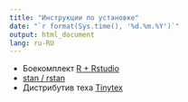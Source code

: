 ```yaml
---
title: "Инструкции по установке"
date: "`r format(Sys.time(), '%d.%m.%Y')`"
output: html_document
lang: ru-RU
---
```


* Боекомплект [R + Rstudio](http://bdemeshev.github.io/installation/r/R_installation.html)
* [stan / rstan](http://bdemeshev.github.io/installation/r_stan/r_stan_installation.html)
* Дистрибутив теха [Tinytex](http://bdemeshev.github.io/installation/tinytex/tinytex.html)
